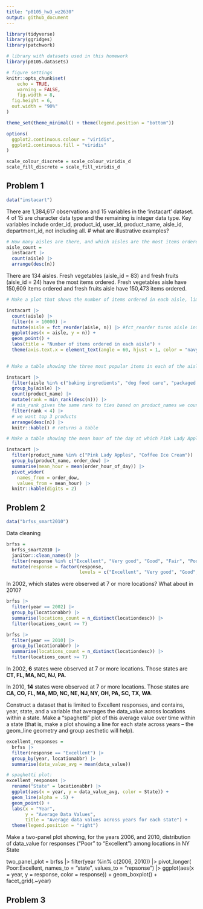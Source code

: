 ```yaml
---
title: "p8105_hw3_wz2630"
output: github_document
---
```


```r
library(tidyverse)
library(ggridges)
library(patchwork)

# library with datasets used in this homework
library(p8105.datasets)

# figure settings
knitr::opts_chunk$set(
	echo = TRUE,
	warning = FALSE,
	fig.width = 8, 
  fig.height = 6,
  out.width = "90%"
)

theme_set(theme_minimal() + theme(legend.position = "bottom"))

options(
  ggplot2.continuous.colour = "viridis",
  ggplot2.continuous.fill = "viridis"
)

scale_colour_discrete = scale_colour_viridis_d
scale_fill_discrete = scale_fill_viridis_d
```

## Problem 1
```r
data("instacart")
```

There are 1,384,617 observations and 15 variables in the 'instacart' dataset. 4 of 15 are character data type and the remaining is integer data type. Key variables include order_id, product_id, user_id, product_name, aisle_id, department_id, not including all.
# what are illustrative examples?


```r
# How many aisles are there, and which aisles are the most items ordered from?
aisle_count = 
  instacart |> 
  count(aisle) |> 
  arrange(desc(n))
```
There are 134 aisles. Fresh vegetables (aisle_id = 83) and fresh fruits (aisle_id = 24) have the most items ordered. Fresh vegetables aisle have 150,609 items ordered and fresh fruits aisle have 150,473 items ordered.


```r
# Make a plot that shows the number of items ordered in each aisle, limiting this to aisles with more than 10000 items ordered. Arrange aisles sensibly, and organize your plot so others can read it.

instacart |> 
  count(aisle) |> 
  filter(n > 10000) |> 
  mutate(aisle = fct_reorder(aisle, n)) |> #fct_reorder turns aisle into factor variables based on count, n
  ggplot(aes(x = aisle, y = n)) + 
  geom_point() + 
  labs(title = "Number of items ordered in each aisle") + 
  theme(axis.text.x = element_text(angle = 60, hjust = 1, color = "navy"))
  
```

```r
# Make a table showing the three most popular items in each of the aisles “baking ingredients”, “dog food care”, and “packaged vegetables fruits”. Include the number of times each item is ordered in your table

instacart |> 
  filter(aisle %in% c("baking ingredients", "dog food care", "packaged vegetables fruits")) |>
  group_by(aisle) |> 
  count(product_name) |> 
  mutate(rank = min_rank(desc(n))) |> 
  # min_rank gives the same rank to ties based on product_names we counted; ranking function
  filter(rank < 4) |> 
  # we want top 3 products
  arrange(desc(n)) |>
  knitr::kable() # returns a table
```

```r
# Make a table showing the mean hour of the day at which Pink Lady Apples and Coffee Ice Cream are ordered on each day of the week; format this table for human readers (i.e. produce a 2 x 7 table)

instacart |>
  filter(product_name %in% c("Pink Lady Apples", "Coffee Ice Cream")) |>
  group_by(product_name, order_dow) |> 
  summarise(mean_hour = mean(order_hour_of_day)) |> 
  pivot_wider(
    names_from = order_dow,
    values_from = mean_hour) |> 
  knitr::kable(digits = 2)

```


## Problem 2
```r
data("brfss_smart2010")
```

Data cleaning
```r
brfss = 
  brfss_smart2010 |> 
  janitor::clean_names() |> 
  filter(response %in% c("Excellent", "Very good", "Good", "Fair", "Poor"), topic == "Overall Health") |> 
  mutate(response = factor(response, 
                           levels = c("Excellent", "Very good", "Good", "Fair", "Poor", ordered = TRUE)))
```

In 2002, which states were observed at 7 or more locations? What about in 2010?
```r
brfss |> 
  filter(year == 2002) |> 
  group_by(locationabbr) |> 
  summarise(locations_count = n_distinct(locationdesc)) |> 
  filter(locations_count >= 7)

brfss |> 
  filter(year == 2010) |> 
  group_by(locationabbr) |> 
  summarise(locations_count = n_distinct(locationdesc)) |> 
  filter(locations_count >= 7)
```
In 2002, **6** states were observed at 7 or more locations. Those states are **CT, FL, MA, NC, NJ, PA**.

In 2010, **14** states were observed at 7 or more locations. Those states are **CA, CO, FL, MA, MD, NC, NE, NJ, NY, OH, PA, SC, TX, WA**.


Construct a dataset that is limited to Excellent responses, and contains, year, state, and a variable that averages the data_value across locations within a state. Make a “spaghetti” plot of this average value over time within a state (that is, make a plot showing a line for each state across years – the geom_line geometry and group aesthetic will help).
```r
excellent_responses = 
  brfss |> 
  filter(response == "Excellent") |>
  group_by(year, locationabbr) |> 
  summarise(data_value_avg = mean(data_value))

# spaghetti plot:
excellent_responses |> 
  rename("State" = locationabbr) |> 
  ggplot(aes(x = year, y = data_value_avg, color = State)) + 
  geom_line(alpha = .5) +
  geom_point() + 
  labs(x = "Year", 
       y = "Average Data Values", 
       title = "Average data values across years for each state") + 
  theme(legend.position = "right")
```

Make a two-panel plot showing, for the years 2006, and 2010, distribution of data_value for responses (“Poor” to “Excellent”) among locations in NY State

two_panel_plot = 
brfss |> 
  filter(year %in% c(2006, 2010)) |> 
  pivot_longer(
    Poor:Excellent,
    names_to = "state",
    values_to = "repsonse") |> 
  ggplot(aes(x = year, y = response, color = response)) +
  geom_boxplot() + 
  facet_grid(.~year)



## Problem 3
